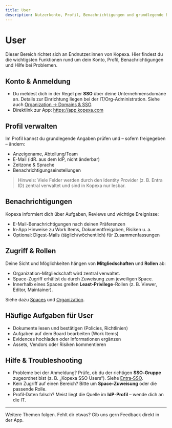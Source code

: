 ```yaml
---
title: User
description: Nutzerkonto, Profil, Benachrichtigungen und grundlegende Bedienung in Kopexa
---
```


# User

Dieser Bereich richtet sich an Endnutzer:innen von Kopexa. Hier findest du die wichtigsten Funktionen rund um dein Konto, Profil, Benachrichtigungen und Hilfe bei Problemen.

## Konto & Anmeldung

- Du meldest dich in der Regel per **SSO** über deine Unternehmensdomäne an. Details zur Einrichtung liegen bei der IT/Org-Administration. Siehe auch [Organization → Domains & SSO](../organization/domains/index.mdx).
- Direktlink zur App: https://app.kopexa.com

## Profil verwalten

Im Profil kannst du grundlegende Angaben prüfen und – sofern freigegeben – ändern:

- Anzeigename, Abteilung/Team
- E-Mail (idR. aus dem IdP, nicht änderbar)
- Zeitzone & Sprache
- Benachrichtigungseinstellungen

> Hinweis: Viele Felder werden durch den Identity Provider (z. B. Entra ID) zentral verwaltet und sind in Kopexa nur lesbar.

## Benachrichtigungen

Kopexa informiert dich über Aufgaben, Reviews und wichtige Ereignisse:

- E-Mail-Benachrichtigungen nach deinen Präferenzen
- In‑App Hinweise zu Work Items, Dokumentfreigaben, Risiken u. a.
- Optional: Digest-Mails (täglich/wöchentlich) für Zusammenfassungen

## Zugriff & Rollen

Deine Sicht und Möglichkeiten hängen von **Mitgliedschaften** und **Rollen** ab:

- Organization-Mitgliedschaft wird zentral verwaltet.
- Space-Zugriff erhältst du durch Zuweisung zum jeweiligen Space.
- Innerhalb eines Spaces greifen **Least‑Privilege**-Rollen (z. B. Viewer, Editor, Maintainer).

Siehe dazu [Spaces](../spaces/index.mdx) und [Organization](../organization/index.mdx).

## Häufige Aufgaben für User

- Dokumente lesen und bestätigen (Policies, Richtlinien)
- Aufgaben auf dem Board bearbeiten (Work Items)
- Evidences hochladen oder Informationen ergänzen
- Assets, Vendors oder Risiken kommentieren

## Hilfe & Troubleshooting

- Probleme bei der Anmeldung? Prüfe, ob du der richtigen **SSO‑Gruppe** zugeordnet bist (z. B. „Kopexa SSO Users“). Siehe [Entra‑SSO](../organization/domains/entra.mdx).
- Kein Zugriff auf einen Bereich? Bitte um **Space‑Zuweisung** oder die passende Rolle.
- Profil‑Daten falsch? Meist liegt die Quelle im **IdP‑Profil** – wende dich an die IT.

---

Weitere Themen folgen. Fehlt dir etwas? Gib uns gern Feedback direkt in der App.
